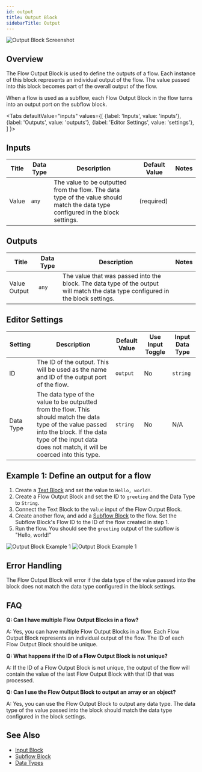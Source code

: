 ```yaml
---
id: output
title: Output Block
sidebarTitle: Output
---
```



![Output Block Screenshot](./assets/output-block.png)

## Overview

The Flow Output Block is used to define the outputs of a flow. Each instance of this block represents an individual output of the flow. The value passed into this block becomes part of the overall output of the flow.

When a flow is used as a subflow, each Flow Output Block in the flow turns into an output port on the subflow block.

<Tabs
  defaultValue="inputs"
  values={[
    {label: 'Inputs', value: 'inputs'},
    {label: 'Outputs', value: 'outputs'},
    {label: 'Editor Settings', value: 'settings'},
  ]
}>

<TabItem value="inputs">

## Inputs

| Title | Data Type | Description                                                                                                                      | Default Value | Notes |
| ----- | --------- | -------------------------------------------------------------------------------------------------------------------------------- | ------------- | ----- |
| Value | `any`     | The value to be outputted from the flow. The data type of the value should match the data type configured in the block settings. | (required)    |       |

</TabItem>

<TabItem value="outputs">

## Outputs

| Title        | Data Type | Description                                                                                                                    | Notes |
| ------------ | --------- | ------------------------------------------------------------------------------------------------------------------------------ | ----- |
| Value Output | `any`     | The value that was passed into the block. The data type of the output will match the data type configured in the block settings. |       |

</TabItem>

<TabItem value="settings">

## Editor Settings

| Setting   | Description                                                                                                                                                                                                         | Default Value | Use Input Toggle | Input Data Type |
| --------- | ------------------------------------------------------------------------------------------------------------------------------------------------------------------------------------------------------------------- | ------------- | ---------------- | --------------- |
| ID        | The ID of the output. This will be used as the name and ID of the output port of the flow.                                                                                                                         | `output`      | No               | `string`        |
| Data Type | The data type of the value to be outputted from the flow. This should match the data type of the value passed into the block. If the data type of the input data does not match, it will be coerced into this type. | `string`      | No               | N/A             |

</TabItem>

</Tabs>

## Example 1: Define an output for a flow

1. Create a [Text Block](./text.mdx) and set the value to `Hello, world!`.
2. Create a Flow Output Block and set the ID to `greeting` and the Data Type to `String`.
3. Connect the Text Block to the `Value` input of the Flow Output Block.
4. Create another flow, and add a [Subflow Block](./subflow.mdx) to the flow. Set the Subflow Block's Flow ID to the ID of the flow created in step 1.
5. Run the flow. You should see the `greeting` output of the subflow is "Hello, world!"

![Output Block Example 1](./assets/output-block-example-01.png)
![Output Block Example 1](./assets/output-block-example-01-2.png)

## Error Handling

The Flow Output Block will error if the data type of the value passed into the block does not match the data type configured in the block settings.

## FAQ

**Q: Can I have multiple Flow Output Blocks in a flow?**

A: Yes, you can have multiple Flow Output Blocks in a flow. Each Flow Output Block represents an individual output of the flow. The ID of each Flow Output Block should be unique.

**Q: What happens if the ID of a Flow Output Block is not unique?**

A: If the ID of a Flow Output Block is not unique, the output of the flow will contain the value of the last Flow Output Block with that ID that was processed.

**Q: Can I use the Flow Output Block to output an array or an object?**

A: Yes, you can use the Flow Output Block to output any data type. The data type of the value passed into the block should match the data type configured in the block settings.

## See Also

- [Input Block](./input.mdx)
- [Subflow Block](./subflow.mdx)
- [Data Types](../user-guide/workflow/data-types.md)
